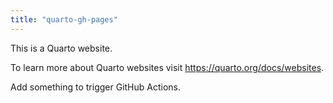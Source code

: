 ```yaml
---
title: "quarto-gh-pages"
---
```


This is a Quarto website.

To learn more about Quarto websites visit <https://quarto.org/docs/websites>.

Add something to trigger GitHub Actions.
